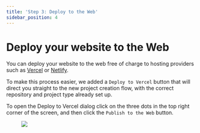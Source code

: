 ```yaml
---
title: 'Step 3: Deploy to the Web'
sidebar_position: 4
---
```


# Deploy your website to the Web

You can deploy your website to the web free of charge to hosting providers such as [Vercel](https://vercel.com) or [Netlify](https://netlify.com).

To make this process easier, we added a `Deploy to Vercel` button that will direct you straight to the new project creation flow, with the correct repository and project type already set up.

To open the Deploy to Vercel dialog click on the three dots in the top right corner of the screen, and then click the `Publish to the Web` button.

<figure style={{textAlign: 'center'}}>
  <img
    src={require('/img/deploy-to-vercel.png').default}
    style={{width: '600px'}}
  />
</figure>

